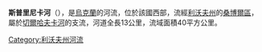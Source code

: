 '''斯普里尼卡河'''（{{lang-uk|Спринька}}），是[[烏克蘭|烏克蘭]]的河流，位於該國西部，流經[[利沃夫州|利沃夫州]]的[[桑博爾區|桑博爾區]]，屬於[[切爾哈夫卡河|切爾哈夫卡河]]的支流，河道全長13公里，流域面積40平方公里。

{{DEFAULTSORT:Спринька}}
[[Category:利沃夫州河流|Category:利沃夫州河流]]


{{Ukraine-river-stub}}